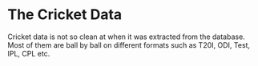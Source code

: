 # The Cricket Data

Cricket data is not so clean at when it was extracted from the database. Most of them are ball by ball on different formats such as T20I, ODI, Test, IPL, CPL etc.

